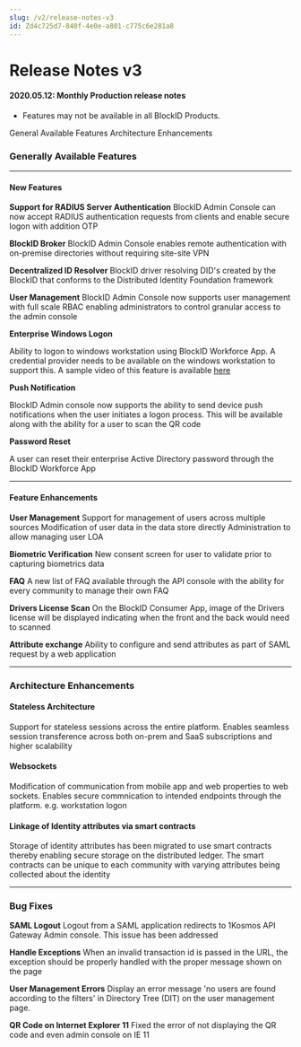 ```yaml
---
slug: /v2/release-notes-v3
id: Zd4c725d7-840f-4e0e-a801-c775c6e281a8
---
```

# Release Notes v3
#### 2020.05.12: Monthly Production release notes
* Features may not be available in all BlockID Products.

General Available Features
Architecture Enhancements

### Generally Available Features

* * *
#### New Features

**Support for RADIUS Server Authentication**
BlockID Admin Console can now accept RADIUS authentication requests from clients and enable secure logon with addition OTP

**BlockID Broker**
BlockID Admin Console enables remote authentication with on-premise directories without requiring site-site VPN

**Decentralized ID Resolver**
BlockID driver resolving DID's created by the BlockID that conforms to the Distributed Identity Foundation framework

**User Management**
BlockID Admin Console now supports user management with full scale RBAC enabling administrators to control granular access to the admin console

**Enterprise Windows Logon**

Ability to logon to windows workstation using BlockID Workforce App. A credential provider needs to be available on the windows workstation to support this. A sample video of this feature is available [here](https://www.youtube.com/watch?v=U8EapZIPDw4) 

**Push Notification**

BlockID Admin console now supports the ability to send device push notifications when the user initiates a logon process. This will be available along with the ability for a user to scan the QR code

**Password Reset**

A user can reset their enterprise Active Directory password through the BlockID Workforce App

* * *
#### Feature Enhancements

**User Management**
Support for management of users across multiple sources
Modification of user data in the data store directly
Administration to allow managing user LOA

**Biometric Verification**
New consent screen for user to validate prior to capturing biometrics data

**FAQ**
A new list of FAQ available through the API console with the ability for every community to manage their own FAQ

**Drivers License Scan**
On the BlockID Consumer App, image of the Drivers license will be displayed indicating when the front and the back  would need to scanned

**Attribute exchange**
Ability to configure and send attributes as part of SAML request by a web application

* * *

### Architecture Enhancements


#### Stateless Architecture
Support for stateless sessions across the entire platform. Enables seamless session transference across both on-prem and SaaS subscriptions and higher scalability

#### Websockets
Modification of communication from mobile app and web properties to web sockets. Enables secure commnication to intended endpoints through the platform. e.g. workstation logon

#### Linkage of Identity attributes via smart contracts
Storage of identity attributes has been migrated to use smart contracts thereby enabling secure storage on the distributed ledger. The smart contracts can be unique to each community with varying attributes being collected about the identity

* * *

### Bug Fixes

**SAML Logout**
Logout from a SAML application redirects to 1Kosmos API Gateway Admin console. This issue has been addressed

**Handle Exceptions**
When an invalid transaction id is passed in the URL, the exception should be properly handled with the proper message shown on the page

**User Management Errors**
Display an error message 'no users are found according to the filters' in Directory Tree (DIT) on the user management page.

**QR Code on Internet Explorer 11**
Fixed the error of not displaying the QR code and even admin console on IE 11
